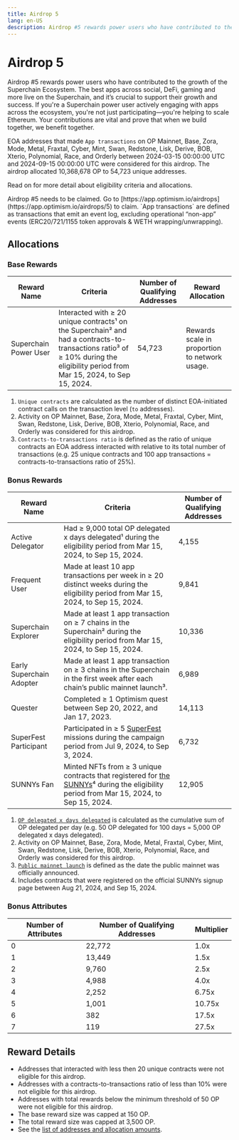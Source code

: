 ```yaml
---
title: Airdrop 5
lang: en-US
description: Airdrop #5 rewards power users who have contributed to the growth of the Superchain Ecosystem.
---
```



# Airdrop 5

Airdrop #5 rewards power users who have contributed to the growth of the Superchain Ecosystem. The best apps across social, DeFi, gaming and more live on the Superchain, and it’s crucial to support their growth and success. If you're a Superchain power user actively engaging with apps across the ecosystem, you're not just participating—you're helping to scale Ethereum. Your contributions are vital and prove that when we build together, we benefit together.

EOA addresses that made `App transactions` on OP Mainnet, Base, Zora, Mode, Metal, Fraxtal, Cyber, Mint, Swan, Redstone, Lisk, Derive, BOB, Xterio, Polynomial, Race, and Orderly between 2024-03-15 00:00:00 UTC and 2024-09-15 00:00:00 UTC were considered for this airdrop. The airdrop allocated 10,368,678 OP to 54,723 unique addresses.

Read on for more detail about eligibility criteria and allocations.

<Callout type="info">
Airdrop #5 needs to be claimed.
Go to [https://app.optimism.io/airdrops](https://app.optimism.io/airdrops/5) to claim.
</Callout>

<Callout>
`App transactions` are defined as transactions that emit an event log, excluding operational “non-app” events (ERC20/721/1155 token approvals & WETH wrapping/unwrapping).
</Callout>

## Allocations

### Base Rewards

| Reward Name | Criteria | Number of Qualifying Addresses | Reward Allocation |
| --- | --- | --- | --- |
| Superchain Power User | Interacted with ≥ 20 unique contracts¹ on the Superchain² and had a contracts-to-transactions ratio³ of ≥ 10% during the eligibility period from Mar 15, 2024, to Sep 15, 2024. | 54,723 | Rewards scale in proportion to network usage. |

1. `Unique contracts` are calculated as the number of distinct EOA-initiated contract calls on the transaction level (`to` addresses).
2. Activity on OP Mainnet, Base, Zora, Mode, Metal, Fraxtal, Cyber, Mint, Swan, Redstone, Lisk, Derive, BOB, Xterio, Polynomial, Race, and Orderly was considered for this airdrop.
3. `Contracts-to-transactions ratio` is defined as the ratio of unique contracts an EOA address interacted with relative to its total number of transactions (e.g. 25 unique contracts and 100 app transactions = contracts-to-transactions ratio of 25%).

### Bonus Rewards

| Reward Name | Criteria | Number of Qualifying Addresses |
| --- | --- | --- |
| Active Delegator | Had ≥ 9,000 total OP delegated x days delegated¹ during the eligibility period from Mar 15, 2024, to Sep 15, 2024. | 4,155 |
| Frequent User | Made at least 10 app transactions per week in ≥ 20 distinct weeks during the eligibility period from Mar 15, 2024, to Sep 15, 2024. | 9,841 |
| Superchain Explorer | Made at least 1 app transaction on ≥ 7 chains in the Superchain² during the eligibility period from Mar 15, 2024, to Sep 15, 2024. | 10,336 |
| Early Superchain Adopter | Made at least 1 app transaction on ≥ 3 chains in the Superchain in the first week after each chain’s public mainnet launch³. | 6,989 |
| Quester | Completed ≥ 1 Optimism quest between Sep 20, 2022, and Jan 17, 2023. | 14,113 |
| SuperFest Participant | Participated in ≥ 5 [SuperFest](https://superfest.optimism.io) missions during the campaign period from Jul 9, 2024, to Sep 3, 2024. | 6,732 |
| SUNNYs Fan | Minted NFTs from ≥ 3 unique contracts that registered for [the SUNNYs](https://www.thesunnyawards.fun)⁴ during the eligibility period from Mar 15, 2024, to Sep 15, 2024. | 12,905 |

1. [`OP delegated x days delegated`](airdrop-3) is calculated as the cumulative sum of OP delegated per day (e.g. 50 OP delegated for 100 days = 5,000 OP delegated x days delegated).
2. Activity on OP Mainnet, Base, Zora, Mode, Metal, Fraxtal, Cyber, Mint, Swan, Redstone, Lisk, Derive, BOB, Xterio, Polynomial, Race, and Orderly was considered for this airdrop.
3. [`Public mainnet launch`](https://github.com/ethereum-optimism/op-analytics/blob/main/op_chains_tracking/inputs/chain_metadata_raw.csv) is defined as the date the public mainnet was officially announced.
4. Includes contracts that were registered on the official SUNNYs signup page between Aug 21, 2024, and Sep 15, 2024.
    
### Bonus Attributes

| **Number of Attributes** | **Number of Qualifying Addresses** | **Multiplier** |
| --- | --- | --- |
| 0 | 22,772 | 1.0x |
| 1 | 13,449 | 1.5x |
| 2 | 9,760 | 2.5x |
| 3 | 4,988 | 4.0x |
| 4 | 2,252 | 6.75x |
| 5 | 1,001 | 10.75x |
| 6 | 382 | 17.5x |
| 7 | 119 | 27.5x |

## Reward Details

- Addresses that interacted with less then 20 unique contracts were not eligible for this airdrop.
- Addresses with a contracts-to-transactions ratio of less than 10% were not eligible for this airdrop.
- Addresses with total rewards below the minimum threshold of 50 OP were not eligible for this airdrop.
- The base reward size was capped at 150 OP.
- The total reward size was capped at 3,500 OP.
- See the [list of addresses and allocation amounts](https://github.com/ethereum-optimism/op-analytics/blob/main/reference_data/address_lists/op_airdrop_5_simple_list.csv).